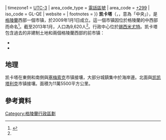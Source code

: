 {{Infobox settlement
| name                    = 凯卡塔
| native_name             = Qeqqata Kommunia
| native_name_lang        = kl
| type                    = [[格陵蘭行政區劃|市镇]]
| image_skyline           = Qeqqata-montage.jpg
| image_alt               = Qeqqata municipality
| image_caption           = 從左上順時針：[[戴維斯海峽|戴維斯海峽]]、[[锡西米尤特|锡西米尤特]]、[[康埃卢苏阿克机场|康埃卢苏阿克机场]]、{{link-en|Sermersut島|Sermersut Island}}
| image_shield            = Qeqqata-coat-of-arms.svg
| shield_alt              = 
| image_map               = Qeqqata in Greenland 2018.svg
| map_alt                 = 
| map_caption             = 凯卡塔在格陵蘭的位置
| mapsize                 = 250px
| subdivision_type        = 國家
| subdivision_name        = {{DEN}}
| subdivision_type1       = [[構成國|構成國]]
| subdivision_name1       = {{Flag|Greenland}}
| established_title       = 建立
| established_date        = 2009年1月1日
| seat_type               = 行政中心
| seat                    = [[锡西米尤特|锡西米尤特]]
| government_footnotes    = <ref>[http://qeqqata.gl/OmKommunen/Administration/tabid/73/language/nn-NO/Default.aspx Qeqqata Municipality] {{Webarchive|url=https://archive.is/20120715055212/http://qeqqata.gl/OmKommunen/Administration/tabid/73/language/nn-NO/Default.aspx |date=2012-07-15 }} {{kl icon}}</ref>
| leader_party            = 
| leader_title            = 市長
| leader_name             = Hermann Berthelsen（[[前進_(格陵蘭)|前進黨]]）
| unit_pref               = 公制<!-- or US or UK -->
| area_footnotes          = <ref name="stat">Statistics Greenland, [http://www.stat.gl/LinkClick.aspx?link=Greenland+in+Figures%2fGIF_2010.pdf ''Greenland in Figures 2010''] {{Wayback|url=http://www.stat.gl/LinkClick.aspx?link=Greenland+in+Figures%2fGIF_2010.pdf |date=20110714054916 }}</ref>
| area_total_km2          = 115500  
| area_total_sq_mi        = 44595<!-- To override excessive precision -->
| population_footnotes    = <ref name="stat2013">{{cite book
 |title        = Greenland in Figures 2013
 |url          = http://www.stat.gl/publ/en/GF/2013/pdf/Greenland%20in%20Figures%202013.pdf
 |publisher    = Statistics Greenland
 |isbn         = 978-87-986787-7-9
 |issn         = 1602-5709
 |accessdate   = 2 September 2013
 |archive-date = 2019-01-07
 |archive-url  = https://web.archive.org/web/20190107032532/http://www.stat.gl/publ/en/GF/2013/pdf/Greenland%20in%20Figures%202013.pdf
 |dead-url     = yes
}}</ref>
| population_total        = 9620
| population_as_of        = 2013
| population_density_km2  = {{#expr:9620/115500 round 3}}
| timezone1               = [[UTC-3|UTC-3]]
| area_code_type          = [[國際電話區號列表|電話區號]]
| area_code               = [[+299|+299]]
| iso_code                = GL-QE
| website                 = {{URL|https://qeqqata.gl/}}
| footnotes               = 
}}
'''凯卡塔'''（{{lang-kl|Qeqqata Kommunia}}，{{IPA-kl|qeqːata}}，意為「中央」），是[[格陵蘭|格陵蘭]]西部一個市镇，於2009年1月1日成立。這一個市镇因位於格陵蘭的中西部而命名<ref>{{Cite web |url=http://www.qeqqata.gl/Info/tabid/55/language/en-US/Default.aspx |title=Qeqqata Kommunia, municipal page |access-date=2015-10-06 |archive-date=2021-11-23 |archive-url=https://web.archive.org/web/20211123211049/http://www.qeqqata.gl/Info/tabid/55/language/en-US/Default.aspx |dead-url=yes }}</ref>。截至2013年1月，人口為9,620人<ref name="stat2013"/>。行政中心位於[[锡西米尤特|锡西米尤特]]。凯卡塔包含過去{{link-en|南斯特倫菲尤爾|Kangerlussuaq}}的非建制土地和兩個格陵蘭西部的前市镇：
* {{le|Maniitsoq Municipality}}
* {{le|锡西米尤特 (市镇)|Sisimiut Municipality|锡西米尤特市镇}}

== 地理 ==
凯卡塔在東側和南側與[[塞梅索克|塞梅索克]]市镇接壤，大部分城鎮集中於海岸邊。北面與[[凯凯塔利克|凯凯塔利克]]市镇接壤。面積为11萬5500平方公里。

== 參考資料 ==
{{commons category|Qeqqata}}
{{reflist}}

{{格陵蘭行政區劃}}

[[Category:格陵蘭行政區劃|Category:格陵蘭行政區劃]]